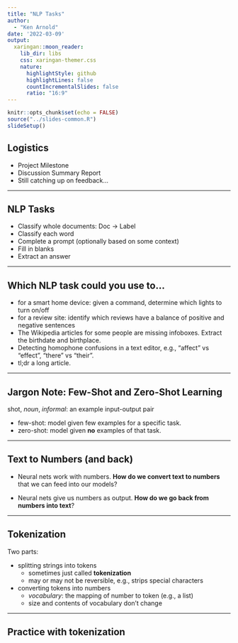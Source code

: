 ```yaml
---
title: "NLP Tasks"
author: 
  - "Ken Arnold"
date: '2022-03-09'
output:
  xaringan::moon_reader:
    lib_dir: libs
    css: xaringan-themer.css
    nature:
      highlightStyle: github
      highlightLines: false
      countIncrementalSlides: false
      ratio: "16:9"
---
```


```r
knitr::opts_chunk$set(echo = FALSE)
source("../slides-common.R")
slideSetup()
```

## Logistics

- Project Milestone
- Discussion Summary Report
- Still catching up on feedback...

---

## NLP Tasks

- Classify whole documents: Doc -> Label
- Classify each word
- Complete a prompt (optionally based on some context)
- Fill in blanks
- Extract an answer

---

## Which NLP task could you use to...

- for a smart home device: given a command, determine which lights to turn on/off
- for a review site: identify which reviews have a balance of positive and negative sentences
- The Wikipedia articles for some people are missing infoboxes. Extract the birthdate and birthplace.
- Detecting homophone confusions in a text editor, e.g., "affect" vs "effect", "there" vs "their".
- tl;dr a long article.

---

## Jargon Note: Few-Shot and Zero-Shot Learning

shot, *noun*, *informal*: an example input-output pair

- few-shot: model given few examples for a specific task.
- zero-shot: model given **no** examples of that task.

---

## Text to Numbers (and back)

- Neural nets work with numbers. **How do we convert text to numbers** that we can feed into our models?

- Neural nets give us numbers as output. **How do we go back from numbers into text**?

---

## Tokenization

Two parts:

- splitting strings into tokens
  - sometimes just called **tokenization**
  - may or may not be reversible, e.g., strips special characters
- converting tokens into numbers
  - *vocabulary*: the mapping of number to token (e.g., a list)
  - size and contents of vocabulary don't change

---

## Practice with tokenization
